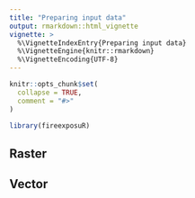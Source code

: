 ```yaml
---
title: "Preparing input data"
output: rmarkdown::html_vignette
vignette: >
  %\VignetteIndexEntry{Preparing input data}
  %\VignetteEngine{knitr::rmarkdown}
  %\VignetteEncoding{UTF-8}
---
```


```r
knitr::opts_chunk$set(
  collapse = TRUE,
  comment = "#>"
)
```

```r
library(fireexposuR)
```


## Raster



## Vector

